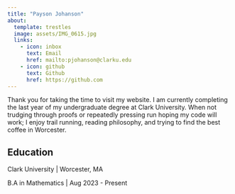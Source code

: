 ```yaml
---
title: "Payson Johanson"
about:
  template: trestles
  image: assets/IMG_0615.jpg
  links:
    - icon: inbox
      text: Email
      href: mailto:pjohanson@clarku.edu
    - icon: github
      text: Github
      href: https://github.com
---
```


Thank you for taking the time to visit my website. I am currently completing the last year of my undergraduate degree at Clark University. When not trudging through proofs or repeatedly pressing run hoping my code will work; I enjoy trail running, reading philosophy, and trying to find the best coffee in Worcester.

## Education

Clark University | Worcester, MA

B.A in Mathematics | Aug 2023 - Present

